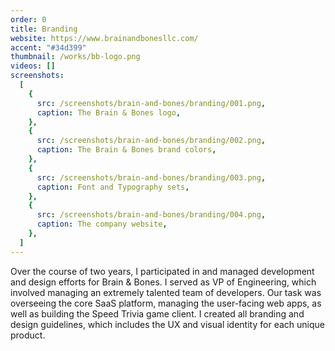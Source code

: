 ```yaml
---
order: 0
title: Branding
website: https://www.brainandbonesllc.com/
accent: "#34d399"
thumbnail: /works/bb-logo.png
videos: []
screenshots:
  [
    {
      src: /screenshots/brain-and-bones/branding/001.png,
      caption: The Brain & Bones logo,
    },
    {
      src: /screenshots/brain-and-bones/branding/002.png,
      caption: The Brain & Bones brand colors,
    },
    {
      src: /screenshots/brain-and-bones/branding/003.png,
      caption: Font and Typography sets,
    },
    {
      src: /screenshots/brain-and-bones/branding/004.png,
      caption: The company website,
    },
  ]
---
```



Over the course of two years, I participated in and managed development and design efforts for Brain & Bones. I served as VP of Engineering, which involved managing an extremely talented team of developers. Our task was overseeing the core SaaS platform, managing the user-facing web apps, as well as building the Speed Trivia game client. I created all branding and design guidelines, which includes the UX and visual identity for each unique product.

